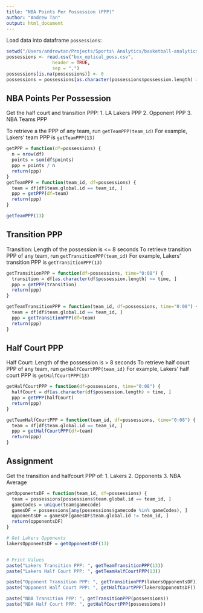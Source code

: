 ```yaml
---
title: "NBA Points Per Possession (PPP)"
author: "Andrew Tan"
output: html_document
---
```


Load data into dataframe `possessions`:
```r
setwd("/Users/andrewtan/Projects/Sports\ Analytics/basketball-analytics")
possessions <- read.csv("box_optical_poss.csv",
                 header = TRUE,
                 sep = ",")
possessions[is.na(possessions)] <- 0
possessions = possessions[as.character(possessions$possession.length) > "0:00", ]
```

## NBA Points Per Possession
Get the half court and transition PPP:
1. LA Lakers PPP
2. Opponent PPP
3. NBA Teams PPP

To retrieve a the PPP of any team, run `getTeamPPP(team_id)`
For example, Lakers' team PPP is `getTeamPPP(13)`

```r
getPPP = function(df=possessions) {
  n = nrow(df)
  points = sum(df$points)
  ppp = points / n
  return(ppp)
}
getTeamPPP = function(team_id, df=possessions) {
  team = df[df$team.global.id == team_id, ]
  ppp = getPPP(df=team)
  return(ppp)
}
```

```r
getTeamPPP(13)
```


## Transition PPP

Transition: Length of the possession is <= 8 seconds
To retrieve transition PPP of any team, run `getTransitionPPP(team_id)`
For example, Lakers' transition PPP is `getTransitionPPP(13)`

```r
getTransitionPPP = function(df=possessions, time="0:08") {
  transition = df[as.character(df$possession.length) <= time, ]
  ppp = getPPP(transition)
  return(ppp)
}

getTeamTransitionPPP = function(team_id, df=possessions, time="0:08") {
  team = df[df$team.global.id == team_id, ]
  ppp = getTransitionPPP(df=team)
  return(ppp)
}
```


## Half Court PPP

Half Court: Length of the possession is > 8 seconds
To retrieve half court PPP of any team, run `getHalfCourtPPP(team_id)`
For example, Lakers' half court PPP is `getHalfCourtPPP(13)`

```r
getHalfCourtPPP = function(df=possessions, time="0:08") {
  halfCourt = df[as.character(df$possession.length) > time, ]
  ppp = getPPP(halfCourt)
  return(ppp)
}

getTeamHalfCourtPPP = function(team_id, df=possessions, time="0:08") {
  team = df[df$team.global.id == team_id, ]
  ppp = getHalfCourtPPP(df=team)
  return(ppp)
}
```


## Assignment

Get the transition and halfcourt PPP of:
1. Lakers
2. Opponents
3. NBA Average

```r
getOpponentsDF = function(team_id, df=possessions) {
  team = possessions[possessions$team.global.id == team_id, ]
  gameCodes = unique(team$gamecode)
  gamesDF = possessions[any(possessions$gamecode %in% gameCodes), ]
  opponentsDF = gamesDF[gamesDF$team.global.id != team_id, ]
  return(opponentsDF)
}

# Get Lakers Opponents
lakersOpponentsDF = getOpponentsDF(13)


# Print Values
paste("Lakers Transition PPP: ", getTeamTransitionPPP(13))
paste("Lakers Half Court PPP: ", getTeamHalfCourtPPP(13))

paste("Opponent Transition PPP: ", getTransitionPPP(lakersOpponentsDF))
paste("Opponent Half Court PPP: ", getHalfCourtPPP(lakersOpponentsDF))

paste("NBA Transition PPP: ", getTransitionPPP(possessions))
paste("NBA Half Court PPP: ", getHalfCourtPPP(possessions))
```
